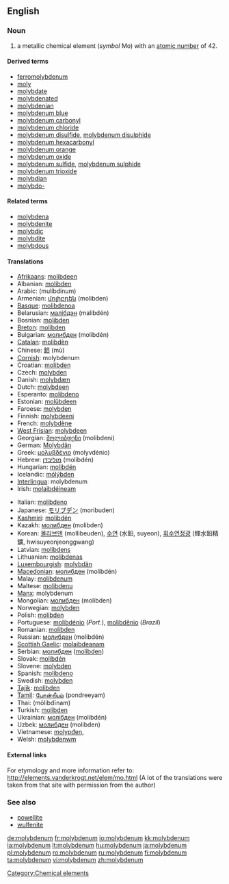 ==English==

{{elements|Mo|niobium|Nb|technetium|Tc}}

===Noun===
{{en-noun|-}}
{{wikipedia}}

# a metallic chemical element (''symbol'' Mo) with an [[atomic number]] of 42.

====Derived terms====
* [[ferromolybdenum]]
* [[moly]]
* [[molybdate]]
* [[molybdenated]]
* [[molybdenian]]
* [[molybdenum blue]]
* [[molybdenum carbonyl]]
* [[molybdenum chloride]]
* [[molybdenum disulfide]], [[molybdenum disulphide]]
* [[molybdenum hexacarbonyl]]
* [[molybdenum orange]]
* [[molybdenum oxide]]
* [[molybdenum sulfide]], [[molybdenum sulphide]]
* [[molybdenum trioxide]]
* [[molybdian]]
* [[molybdo-]]

====Related terms====
* [[molybdena]]
* [[molybdenite]]
* [[molybdic]]
* [[molybdite]]
* [[molybdous]]

====Translations====
{{top}}
* [[Afrikaans]]: [[molibdeen]]
* Albanian: [[molibden]]
* Arabic: {{Arab|[[موليبدنيوم]]}} (mulíbdinum) {{m}}
* Armenian: [[մոլիբդեն]] (molibden)
* [[Basque]]: [[molibdenoa]]
* Belarusian: [[малiбдэн]] (malibdén) {{m}}
* Bosnian: [[molibden]]
* [[Breton]]: [[molibden]]
* Bulgarian: [[молибден]] (molibdén) {{m}}
* [[Catalan]]: [[molibdèn]]
* Chinese: [[鉬]] (mù)
* [[Cornish]]: molybdenum
* Croatian: [[molibden]]
* Czech: [[molybden]]
* Danish: [[molybdæn]]
* Dutch: [[molybdeen]] {{n}}
* Esperanto: [[molibdeno]]
* Estonian: [[molübdeen]]
* Faroese: [[molybden]]
* Finnish: [[molybdeeni]]
* French: [[molybdène]] {{m}}
* [[West Frisian]]: [[molybdeen]]
* Georgian: [[მოლიბდენი]] (molibdeni)
* German: [[Molybdän]] {{n}}
* Greek: [[μολυβδένιο]] (molyvdénio) {{n}}
* Hebrew: [[מוליבדן]] (molibdén)
* Hungarian: [[molibdén]]
* Icelandic: [[mólýbden]]
* [[Interlingua]]: molybdenum
* Irish: [[molaibdéineam]]
{{mid}}
* Italian: [[molibdeno]] {{m}}
* Japanese: [[モリブデン]] (moribuden)
* [[Kashmiri]]: [[molibdén]]
* Kazakh: [[молибден]] (molibden)
* Korean: [[몰리브덴]] (mollibeuden), [[수연]] (水鉛, suyeon), [[휘수연정광]] (輝水鉛精鑛, hwisuyeonjeonggwang)
* Latvian: [[molibdens]]
* Lithuanian: [[molibdenas]]
* [[Luxembourgish]]: [[molybdän]]
* [[Macedonian]]: [[молибден]] (molibdén) {{m}}
* Malay: [[molibdenum]]
* Maltese: [[molibdenu]]
* [[Manx]]: molybdenum
* Mongolian: [[молибден]] (molibden)
* Norwegian: [[molybden]]
* Polish: [[molibden]] {{m}}
* Portuguese: [[molibdénio]] (''Port.''), [[molibdênio]] {{m}} (''Brazil'')
* Romanian: [[molibden]] {{n}}
* Russian: [[молибден]] (molibdén) {{m}}
* [[Scottish Gaelic]]: [[molaibdeanam]]
* Serbian: [[молибден]] ([[molibden]]) {{m}}
* Slovak: [[molibdén]]
* Slovene: [[molybden]]
* Spanish: [[molibdeno]] {{m}}
* Swedish: [[molybden]]
* [[Tajik]]: [[molibden]]
* [[Tamil]]: [[போன்றீயம்]] (pondreeyam)
* Thai: {{Thai|[[โมลิบดีนัม]]}} (mōlibdīnam)
* Turkish: [[molibden]]
* Ukrainian: [[молiбден]] (molibdén) {{m}}
* Uzbek: [[молибден]] (molibden)
* Vietnamese: [[molypđen,]]
* Welsh: [[molybdenwm]]
{{bottom}}

====External links====
For etymology and more information refer to:
http://elements.vanderkrogt.net/elem/mo.html
(A lot of the translations were taken from that site with permission from the author)

===See also===
* [[powellite]]
* [[wulfenite]]

[[Category:Chemical elements]]

[[de:molybdenum]]
[[fr:molybdenum]]
[[io:molybdenum]]
[[kk:molybdenum]]
[[la:molybdenum]]
[[lt:molybdenum]]
[[hu:molybdenum]]
[[ja:molybdenum]]
[[pl:molybdenum]]
[[ro:molybdenum]]
[[ru:molybdenum]]
[[fi:molybdenum]]
[[ta:molybdenum]]
[[vi:molybdenum]]
[[zh:molybdenum]]